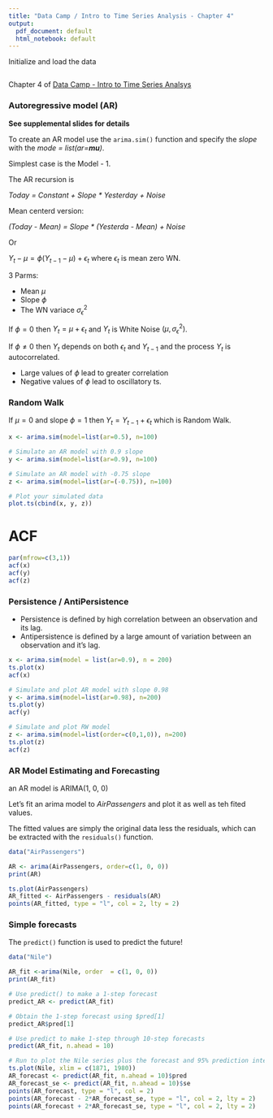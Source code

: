 ```yaml
---
title: "Data Camp / Intro to Time Series Analysis - Chapter 4"
output:
  pdf_document: default
  html_notebook: default
---
```


Initialize and load the data

```r

```

Chapter 4 of [Data Camp - Intro to Time Series Analsys](https://www.datacamp.com/courses/introduction-to-time-series-analysis)

### Autoregressive model  (AR)

**See supplemental slides for details**

To create an AR model use the `arima.sim()` function and specify the _slope_ with the _mode = list(ar=**mu**)_.

Simplest case is the Model - 1.

The AR recursion is

_Today = Constant + Slope * Yesterday + Noise_

Mean centerd version:

_(Today - Mean) = Slope * (Yesterda - Mean) + Noise_

Or

$Y_t - \mu = \phi(Y_{t-1} - \mu) + \epsilon_t$  where $\epsilon_t$ is mean zero WN.

3 Parms:

* Mean $\mu$
* Slope $\phi$
* The WN variace $\sigma_{\epsilon}^2$

If $\phi = 0$ then $Y_t = \mu + \epsilon_t$ and $Y_t$ is White Noise $(\mu, \sigma_{\epsilon}^2)$.

If $\phi \ne 0$ then $Y_t$ depends on both $\epsilon_t$ and $Y_{t-1}$ and the process ${Y_t}$ is autocorrelated.

* Large values of $\phi$ lead to greater correlation
* Negative values of $\phi$ lead to oscillatory ts.

### Random Walk

If $\mu = 0$ and slope $\phi = 1$ then $Y_t = Y_{t-1} + \epsilon_t$ which is Random Walk.



```r
x <- arima.sim(model=list(ar=0.5), n=100)

# Simulate an AR model with 0.9 slope
y <- arima.sim(model=list(ar=0.9), n=100)

# Simulate an AR model with -0.75 slope
z <- arima.sim(model=list(ar=(-0.75)), n=100)

# Plot your simulated data
plot.ts(cbind(x, y, z))
```

# ACF

```r
par(mfrow=c(3,1))
acf(x)
acf(y)
acf(z)
```

### Persistence / AntiPersistence

* Persistence is defined by high correlation between an observation and its lag.
* Antipersistence is defined by a large amount of variation between an observation and it's lag.

```r
x <- arima.sim(model = list(ar=0.9), n = 200)
ts.plot(x)
acf(x)

# Simulate and plot AR model with slope 0.98
y <- arima.sim(model=list(ar=0.98), n=200)
ts.plot(y)
acf(y)

# Simulate and plot RW model
z <- arima.sim(model=list(order=c(0,1,0)), n=200)
ts.plot(z)
acf(z)
```


### AR Model Estimating and Forecasting


an AR model is ARIMA(1, 0, 0)

Let's fit an arima model to _AirPassengers_ and plot it as well as teh fited values.

The fitted values are simply the original data less the residuals, which can be extracted with the `residuals()` function.

```r
data("AirPassengers")

AR <- arima(AirPassengers, order=c(1, 0, 0))
print(AR)

ts.plot(AirPassengers)
AR_fitted <- AirPassengers - residuals(AR)
points(AR_fitted, type = "l", col = 2, lty = 2)
```

### Simple forecasts

The `predict()` function is used to predict the future!

```r
data("Nile")

AR_fit <-arima(Nile, order  = c(1, 0, 0))
print(AR_fit)

# Use predict() to make a 1-step forecast
predict_AR <- predict(AR_fit)

# Obtain the 1-step forecast using $pred[1]
predict_AR$pred[1]

# Use predict to make 1-step through 10-step forecasts
predict(AR_fit, n.ahead = 10)

# Run to plot the Nile series plus the forecast and 95% prediction intervals
ts.plot(Nile, xlim = c(1871, 1980))
AR_forecast <- predict(AR_fit, n.ahead = 10)$pred
AR_forecast_se <- predict(AR_fit, n.ahead = 10)$se
points(AR_forecast, type = "l", col = 2)
points(AR_forecast - 2*AR_forecast_se, type = "l", col = 2, lty = 2)
points(AR_forecast + 2*AR_forecast_se, type = "l", col = 2, lty = 2)
```



